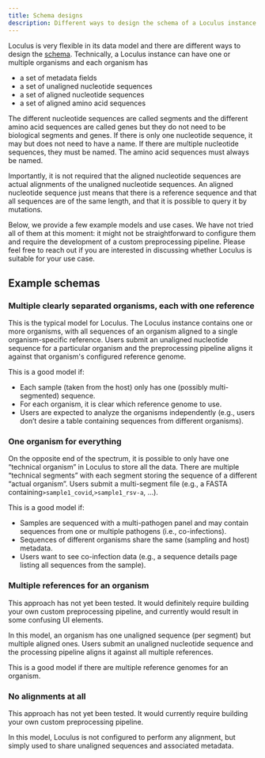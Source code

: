 ```yaml
---
title: Schema designs
description: Different ways to design the schema of a Loculus instance
---
```


Loculus is very flexible in its data model and there are different ways to design the [schema](../../introduction/glossary#schema). Technically, a Loculus instance can have one or multiple organisms and each organism has

-   a set of metadata fields
-   a set of unaligned nucleotide sequences
-   a set of aligned nucleotide sequences
-   a set of aligned amino acid sequences

The different nucleotide sequences are called segments and the different amino acid sequences are called genes but they do not need to be biological segments and genes. If there is only one nucleotide sequence, it may but does not need to have a name. If there are multiple nucleotide sequences, they must be named. The amino acid sequences must always be named.

Importantly, it is not required that the aligned nucleotide sequences are actual alignments of the unaligned nucleotide sequences. An aligned nucleotide sequence just means that there is a reference sequence and that all sequences are of the same length, and that it is possible to query it by mutations.

Below, we provide a few example models and use cases. We have not tried all of them at this moment: it might not be straightforward to configure them and require the development of a custom preprocessing pipeline. Please feel free to reach out if you are interested in discussing whether Loculus is suitable for your use case.

## Example schemas

### Multiple clearly separated organisms, each with one reference

This is the typical model for Loculus. The Loculus instance contains one or more organisms, with all sequences of an organism aligned to a single organism-specific reference. Users submit an unaligned nucleotide sequence for a particular organism and the preprocessing pipeline aligns it against that organism's configured reference genome.

This is a good model if:

-   Each sample (taken from the host) only has one (possibly multi-segmented) sequence.
-   For each organism, it is clear which reference genome to use.
-   Users are expected to analyze the organisms independently (e.g., users don’t desire a table containing sequences from different organisms).

### One organism for everything

On the opposite end of the spectrum, it is possible to only have one “technical organism” in Loculus to store all the data. There are multiple “technical segments” with each segment storing the sequence of a different “actual organism”. Users submit a multi-segment file (e.g., a FASTA containing`>sample1_covid`,`>sample1_rsv-a`, ...).

This is a good model if:

-   Samples are sequenced with a multi-pathogen panel and may contain sequences from one or multiple pathogens (i.e., co-infections).
-   Sequences of different organisms share the same (sampling and host) metadata.
-   Users want to see co-infection data (e.g., a sequence details page listing all sequences from the sample).

### Multiple references for an organism

<Aside title="Note">
 This approach has not yet been tested. It would definitely require building your own custom preprocessing pipeline, and currently would result in some confusing UI elements.
</Aside>


In this model, an organism has one unaligned sequence (per segment) but multiple aligned ones. Users submit an unaligned nucleotide sequence and the processing pipeline aligns it against all multiple references.

This is a good model if there are multiple reference genomes for an organism.

### No alignments at all

<Aside title="Note">
This approach has not yet been tested. It would currently require building your own custom preprocessing pipeline.
</Aside>

In this model, Loculus is not configured to perform any alignment, but simply used to share unaligned sequences and associated metadata. 
